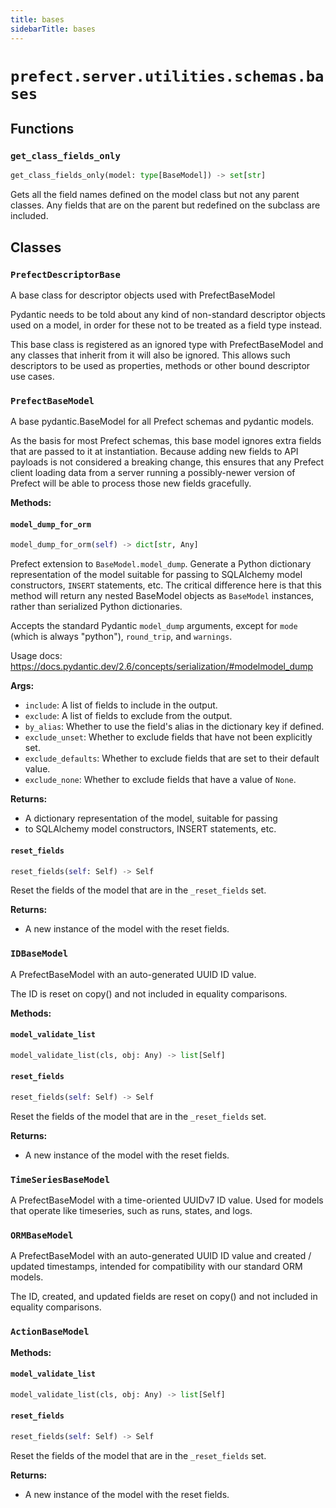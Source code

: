```yaml
---
title: bases
sidebarTitle: bases
---
```


# `prefect.server.utilities.schemas.bases`

## Functions

### `get_class_fields_only` <sup><a href="https://github.com/prefecthq/prefect/blob/main/src/prefect/server/utilities/schemas/bases.py#L22" target="_blank"><Icon icon="github" style="width: 14px; height: 14px;" /></a></sup>

```python
get_class_fields_only(model: type[BaseModel]) -> set[str]
```


Gets all the field names defined on the model class but not any parent classes.
Any fields that are on the parent but redefined on the subclass are included.


## Classes

### `PrefectDescriptorBase` <sup><a href="https://github.com/prefecthq/prefect/blob/main/src/prefect/server/utilities/schemas/bases.py#L31" target="_blank"><Icon icon="github" style="width: 14px; height: 14px;" /></a></sup>


A base class for descriptor objects used with PrefectBaseModel

Pydantic needs to be told about any kind of non-standard descriptor
objects used on a model, in order for these not to be treated as a field
type instead.

This base class is registered as an ignored type with PrefectBaseModel
and any classes that inherit from it will also be ignored. This allows
such descriptors to be used as properties, methods or other bound
descriptor use cases.


### `PrefectBaseModel` <sup><a href="https://github.com/prefecthq/prefect/blob/main/src/prefect/server/utilities/schemas/bases.py#L60" target="_blank"><Icon icon="github" style="width: 14px; height: 14px;" /></a></sup>


A base pydantic.BaseModel for all Prefect schemas and pydantic models.

As the basis for most Prefect schemas, this base model ignores extra
fields that are passed to it at instantiation. Because adding new fields to
API payloads is not considered a breaking change, this ensures that any
Prefect client loading data from a server running a possibly-newer version
of Prefect will be able to process those new fields gracefully.


**Methods:**

#### `model_dump_for_orm` <sup><a href="https://github.com/prefecthq/prefect/blob/main/src/prefect/server/utilities/schemas/bases.py#L125" target="_blank"><Icon icon="github" style="width: 14px; height: 14px;" /></a></sup>

```python
model_dump_for_orm(self) -> dict[str, Any]
```

Prefect extension to `BaseModel.model_dump`.  Generate a Python dictionary
representation of the model suitable for passing to SQLAlchemy model
constructors, `INSERT` statements, etc.  The critical difference here is that
this method will return any nested BaseModel objects as `BaseModel` instances,
rather than serialized Python dictionaries.

Accepts the standard Pydantic `model_dump` arguments, except for `mode` (which
is always "python"), `round_trip`, and `warnings`.

Usage docs: https://docs.pydantic.dev/2.6/concepts/serialization/#modelmodel_dump

**Args:**
- `include`: A list of fields to include in the output.
- `exclude`: A list of fields to exclude from the output.
- `by_alias`: Whether to use the field's alias in the dictionary key if defined.
- `exclude_unset`: Whether to exclude fields that have not been explicitly set.
- `exclude_defaults`: Whether to exclude fields that are set to their default
value.
- `exclude_none`: Whether to exclude fields that have a value of `None`.

**Returns:**
- A dictionary representation of the model, suitable for passing
- to SQLAlchemy model constructors, INSERT statements, etc.


#### `reset_fields` <sup><a href="https://github.com/prefecthq/prefect/blob/main/src/prefect/server/utilities/schemas/bases.py#L109" target="_blank"><Icon icon="github" style="width: 14px; height: 14px;" /></a></sup>

```python
reset_fields(self: Self) -> Self
```

Reset the fields of the model that are in the `_reset_fields` set.

**Returns:**
- A new instance of the model with the reset fields.


### `IDBaseModel` <sup><a href="https://github.com/prefecthq/prefect/blob/main/src/prefect/server/utilities/schemas/bases.py#L192" target="_blank"><Icon icon="github" style="width: 14px; height: 14px;" /></a></sup>


A PrefectBaseModel with an auto-generated UUID ID value.

The ID is reset on copy() and not included in equality comparisons.


**Methods:**

#### `model_validate_list` <sup><a href="https://github.com/prefecthq/prefect/blob/main/src/prefect/_internal/schemas/bases.py#L56" target="_blank"><Icon icon="github" style="width: 14px; height: 14px;" /></a></sup>

```python
model_validate_list(cls, obj: Any) -> list[Self]
```

#### `reset_fields` <sup><a href="https://github.com/prefecthq/prefect/blob/main/src/prefect/_internal/schemas/bases.py#L85" target="_blank"><Icon icon="github" style="width: 14px; height: 14px;" /></a></sup>

```python
reset_fields(self: Self) -> Self
```

Reset the fields of the model that are in the `_reset_fields` set.

**Returns:**
- A new instance of the model with the reset fields.


### `TimeSeriesBaseModel` <sup><a href="https://github.com/prefecthq/prefect/blob/main/src/prefect/server/utilities/schemas/bases.py#L207" target="_blank"><Icon icon="github" style="width: 14px; height: 14px;" /></a></sup>


A PrefectBaseModel with a time-oriented UUIDv7 ID value.  Used for models that
operate like timeseries, such as runs, states, and logs.


### `ORMBaseModel` <sup><a href="https://github.com/prefecthq/prefect/blob/main/src/prefect/server/utilities/schemas/bases.py#L216" target="_blank"><Icon icon="github" style="width: 14px; height: 14px;" /></a></sup>


A PrefectBaseModel with an auto-generated UUID ID value and created /
updated timestamps, intended for compatibility with our standard ORM models.

The ID, created, and updated fields are reset on copy() and not included in
equality comparisons.


### `ActionBaseModel` <sup><a href="https://github.com/prefecthq/prefect/blob/main/src/prefect/server/utilities/schemas/bases.py#L238" target="_blank"><Icon icon="github" style="width: 14px; height: 14px;" /></a></sup>

**Methods:**

#### `model_validate_list` <sup><a href="https://github.com/prefecthq/prefect/blob/main/src/prefect/_internal/schemas/bases.py#L56" target="_blank"><Icon icon="github" style="width: 14px; height: 14px;" /></a></sup>

```python
model_validate_list(cls, obj: Any) -> list[Self]
```

#### `reset_fields` <sup><a href="https://github.com/prefecthq/prefect/blob/main/src/prefect/_internal/schemas/bases.py#L85" target="_blank"><Icon icon="github" style="width: 14px; height: 14px;" /></a></sup>

```python
reset_fields(self: Self) -> Self
```

Reset the fields of the model that are in the `_reset_fields` set.

**Returns:**
- A new instance of the model with the reset fields.

